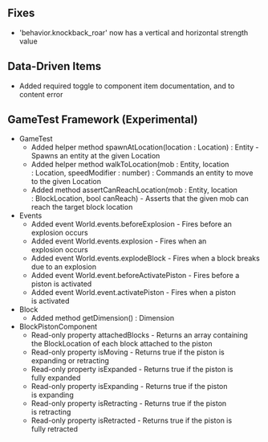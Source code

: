 



## **Fixes** 

-   'behavior.knockback\_roar' now has a vertical and horizontal strength value   

## **Data-Driven Items** 

-   Added required toggle to component item documentation, and to content error  

## **GameTest Framework (Experimental)** 

-   GameTest 
    -   Added helper method spawnAtLocation(location : Location) : Entity - Spawns an entity at the given Location 
    -   Added helper method walkToLocation(mob : Entity, location : Location, speedModifier : number) : Commands an entity to move to the given Location 
    -   Added method assertCanReachLocation(mob : Entity, location : BlockLocation, bool canReach) - Asserts that the given mob can reach the target block location 
-   Events 
    -   Added event World.events.beforeExplosion - Fires before an explosion occurs 
    -   Added event World.events.explosion - Fires when an explosion occurs 
    -   Added event World.events.explodeBlock - Fires when a block breaks due to an explosion 
    -   Added event World.event.beforeActivatePiston - Fires before a piston is activated 
    -   Added event World.event.activatePiston - Fires when a piston is activated 
-   Block 
    -   Added method getDimension() : Dimension 
-   BlockPistonComponent 
    -   Read-only property attachedBlocks - Returns an array containing the BlockLocation of each block attached to the piston 
    -   Read-only property isMoving - Returns true if the piston is expanding or retracting 
    -   Read-only property isExpanded - Returns true if the piston is fully expanded 
    -   Read-only property isExpanding - Returns true if the piston is expanding 
    -   Read-only property isRetracting - Returns true if the piston is retracting 
    -   Read-only property isRetracted - Returns true if the piston is fully retracted

